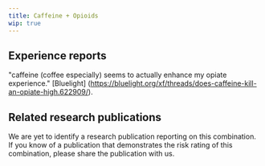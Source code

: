 ---
title: Caffeine + Opioids
wip: true
---

## Experience reports

"caffeine (coffee especially) seems to actually enhance my opiate experience." [Bluelight] (https://bluelight.org/xf/threads/does-caffeine-kill-an-opiate-high.622909/).


## Related research publications

We are yet to identify a research publication reporting on this combination. If you know of a publication that demonstrates the risk rating of this combination, please share the publication with us.
